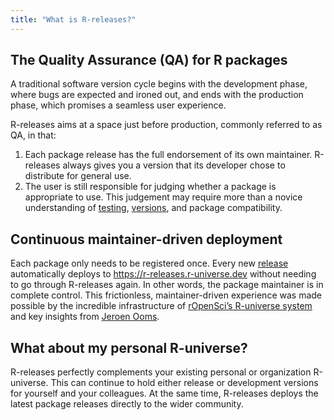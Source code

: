 ```yaml
---
title: "What is R-releases?"
---
```


## The Quality Assurance (QA) for R packages

A traditional software version cycle begins with the development phase, where bugs are expected and ironed out, and ends with the production phase, which promises a seamless user experience.

R-releases aims at a space just before production, commonly referred to as QA, in that:

1. Each package release has the full endorsement of its own maintainer. R-releases always gives you a version that its developer chose to distribute for general use.
2. The user is still responsible for judging whether a package is appropriate to use. This judgement may require more than a novice understanding of [testing](https://r-pkgs.org/testing-basics.html), [versions](https://r-pkgs.org/lifecycle.html#sec-lifecycle-version-number), and package compatibility.


## Continuous maintainer-driven deployment

Each package only needs to be registered once. Every new [release](https://docs.github.com/en/repositories/releasing-projects-on-github/managing-releases-in-a-repository) automatically deploys to <https://r-releases.r-universe.dev> without needing to go through R-releases again. In other words, the package maintainer is in complete control. This frictionless, maintainer-driven experience was made possible by the incredible infrastructure of [rOpenSci's R-universe system](https://ropensci.org/r-universe/) and key insights from [Jeroen Ooms](https://github.com/jeroen/).

## What about my personal R-universe?

R-releases perfectly complements your existing personal or organization R-universe. This can continue to hold either release or development versions for yourself and your colleagues. At the same time, R-releases deploys the latest package releases directly to the wider community.
